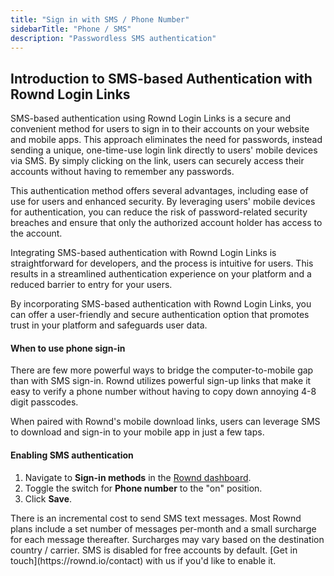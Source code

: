 ```yaml
---
title: "Sign in with SMS / Phone Number"
sidebarTitle: "Phone / SMS"
description: "Passwordless SMS authentication"
---
```

## Introduction to SMS-based Authentication with Rownd Login Links

SMS-based authentication using Rownd Login Links is a secure and convenient method for users to sign in to their accounts on your website and mobile apps. This approach eliminates the need for passwords, instead sending a unique, one-time-use login link directly to users' mobile devices via SMS. By simply clicking on the link, users can securely access their accounts without having to remember any passwords.

This authentication method offers several advantages, including ease of use for users and enhanced security. By leveraging users' mobile devices for authentication, you can reduce the risk of password-related security breaches and ensure that only the authorized account holder has access to the account.

Integrating SMS-based authentication with Rownd Login Links is straightforward for developers, and the process is intuitive for users. This results in a streamlined authentication experience on your platform and a reduced barrier to entry for your users.

By incorporating SMS-based authentication with Rownd Login Links, you can offer a user-friendly and secure authentication option that promotes trust in your platform and safeguards user data.
#### When to use phone sign-in

There are few more powerful ways to bridge the computer-to-mobile gap than with SMS sign-in. Rownd utilizes powerful sign-up links that make it easy to verify a phone number without having to copy down annoying 4-8 digit passcodes.

When paired with Rownd's mobile download links, users can leverage SMS to download and sign-in to your mobile app in just a few taps.

#### Enabling SMS authentication

1. Navigate to **Sign-in methods** in the [Rownd dashboard](https://app.rownd.io).
2. Toggle the switch for **Phone number** to the "on" position.
3. Click **Save**.

<Info>
There is an incremental cost to send SMS text messages. Most Rownd plans include a set number of messages per-month and a small surcharge for each message thereafter. Surcharges may vary based on the destination country / carrier.
</Info>

<Info>
SMS is disabled for free accounts by default. [Get in touch](https://rownd.io/contact) with us if you'd like to enable it.
</Info>
